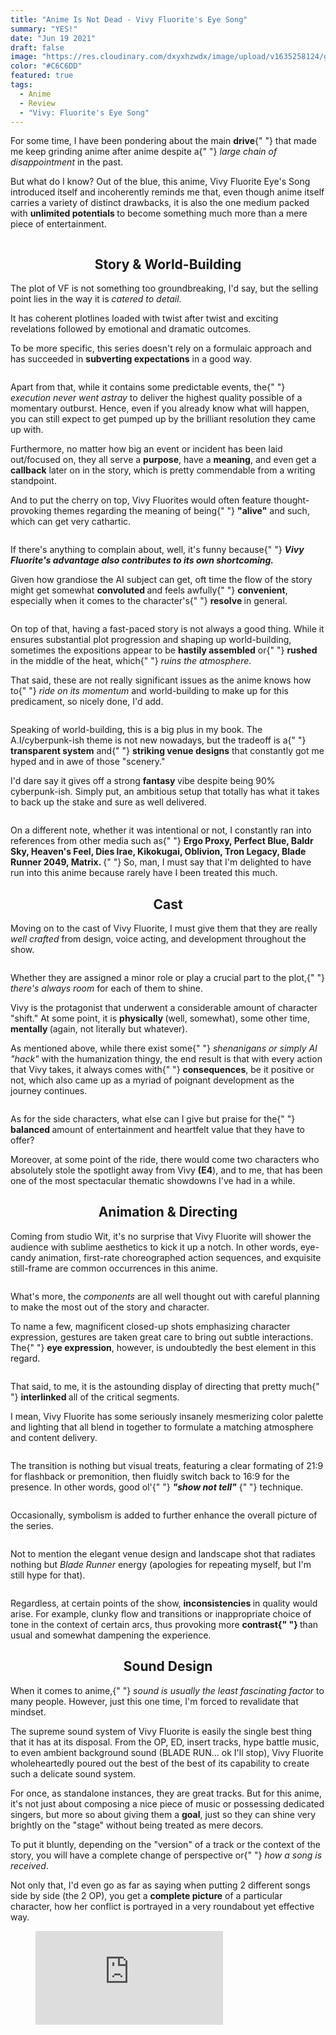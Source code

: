 ```yaml
---
title: "Anime Is Not Dead - Vivy Fluorite's Eye Song"
summary: "YES!"
date: "Jun 19 2021"
draft: false
image: "https://res.cloudinary.com/dxyxhzwdx/image/upload/v1635258124/gaftonosh/2021/10/zcxve4sjsj371.webp"
color: "#C6C6DD"
featured: true
tags:
  - Anime
  - Review
  - "Vivy: Fluorite's Eye Song"
---
```


<div className="richtext pb-8">
  <p>
    For some time, I have been pondering about the main <strong>drive</strong>{" "}
    that made me keep grinding anime after anime despite a{" "}
    <em>large chain of disappointment</em> in the past.
  </p>
  <p>
    But what do I know? Out of the blue, this anime, Vivy Fluorite Eye's Song
    introduced itself and incoherently reminds me that, even though anime itself
    carries a variety of distinct drawbacks, it is also the one medium packed
    with <strong>unlimited potentials </strong>to become something much more
    than a mere piece of entertainment.
  </p>
  <figure className="kg-card kg-image-card">
    <img
      src="http://testghost.mo.cloudinary.net/image/upload/q_80/v1/gaftonosh/2021/10/2021-04-25-00_07_15-Greenshot.webp"
      alt=""
      height={1080}
      loading="lazy"
      width={1920}
      className="kg-image hoverZoomLink"
    />
  </figure>
  <center>
    <h2>
      <b>Story &amp; World-Building</b>
    </h2>
  </center>
  <p>
    The plot of VF is not something too groundbreaking, I'd say, but the selling
    point lies in the way it is <em>catered to detail</em>.
  </p>
  <p>
    It has coherent plotlines loaded with twist after twist and exciting
    revelations followed by emotional and dramatic outcomes.
  </p>
  <p>
    To be more specific, this series doesn't rely on a formulaic approach and
    has succeeded in <strong>subverting expectations</strong> in a good way.
  </p>
  <figure className="kg-card kg-image-card">
    <img
      src="http://testghost.mo.cloudinary.net/image/upload/q_80/v1/gaftonosh/2021/10/2021-04-26-00_21_17-Greenshot-1.webp"
      alt=""
      height={1080}
      loading="lazy"
      width={1920}
      className="kg-image hoverZoomLink"
    />
  </figure>
  <p>
    Apart from that, while it contains some predictable events, the{" "}
    <em>execution never went astray </em>to deliver the highest quality possible
    of a momentary outburst. Hence, even if you already know what will happen,
    you can still expect to get pumped up by the brilliant resolution they came
    up with.
  </p>
  <p>
    Furthermore, no matter how big an event or incident has been laid
    out/focused on, they all serve a <strong>purpose</strong>, have a
    <strong> meaning</strong>, and even get a <strong>callback</strong> later on
    in the story, which is pretty commendable from a writing standpoint.
  </p>
  <p>
    And to put the cherry on top, Vivy Fluorites would often feature
    thought-provoking themes regarding the meaning of being{" "}
    <strong>"alive"</strong> and such, which can get very cathartic.
  </p>
  <figure className="kg-card kg-image-card">
    <img
      src="http://testghost.mo.cloudinary.net/image/upload/q_80/v1/gaftonosh/2021/10/Vivy-Ep-4---30.webp"
      alt=""
      height={1080}
      loading="lazy"
      width={1920}
      className="kg-image hoverZoomLink"
    />
  </figure>
  <p>
    If there's anything to complain about, well, it's funny because{" "}
    <em>
      <strong>
        Vivy Fluorite's advantage also contributes to its own shortcoming.
      </strong>
    </em>
  </p>
  <p>
    Given how grandiose the AI subject can get, oft time the flow of the story
    might get somewhat <strong>convoluted </strong>and feels awfully{" "}
    <strong>convenient</strong>, especially when it comes to the character's{" "}
    <strong>resolve </strong>in general.
  </p>
  <figure className="kg-card kg-image-card">
    <img
      src="http://testghost.mo.cloudinary.net/image/upload/q_80/v1/gaftonosh/2021/10/2021-06-03-23_31_59-Greenshot.webp"
      alt=""
      height={1080}
      loading="lazy"
      width={1920}
      className="kg-image hoverZoomLink"
    />
  </figure>
  <p>
    On top of that, having a fast-paced story is not always a good thing. While
    it ensures substantial plot progression and shaping up world-building,
    sometimes the expositions appear to be <strong>hastily assembled</strong> or{" "}
    <strong>rushed</strong> in the middle of the heat, which{" "}
    <em>ruins the atmosphere</em>.
  </p>
  <p>
    That said, these are not really significant issues as the anime knows how to{" "}
    <em>ride on its momentum </em>and world-building to make up for this
    predicament, so nicely done, I'd add.
  </p>
  <figure className="kg-card kg-image-card">
    <img
      src="http://testghost.mo.cloudinary.net/image/upload/q_80/v1/gaftonosh/2021/10/2021-04-25-23_17_25-Greenshot.webp"
      alt=""
      height={1080}
      loading="lazy"
      width={1920}
      className="kg-image hoverZoomLink"
    />
  </figure>
  <p>
    Speaking of world-building, this is a big plus in my book. The
    A.I/cyberpunk-ish theme is not new nowadays, but the tradeoff is a{" "}
    <strong>transparent system</strong> and{" "}
    <strong>striking venue designs</strong> that constantly got me hyped and in
    awe of those "scenery."
  </p>
  <p>
    I'd dare say it gives off a strong <strong>fantasy </strong>vibe despite
    being 90% cyberpunk-ish. Simply put, an ambitious setup that totally has
    what it takes to back up the stake and sure as well delivered.
  </p>
  <figure className="kg-card kg-image-card kg-width-wide">
    <img
      src="http://testghost.mo.cloudinary.net/image/upload/q_80/v1/gaftonosh/2021/10/2021-04-26-22_28_43-Greenshot-2.webp"
      alt=""
      height={1080}
      loading="lazy"
      width={1920}
      className="kg-image hoverZoomLink"
    />
  </figure>
  <p>
    On a different note, whether it was intentional or not, I constantly ran
    into references from other media such as{" "}
    <strong>
      Ergo Proxy, Perfect Blue, Baldr Sky, Heaven's Feel, Dies Irae, Kikokugai,
      Oblivion, Tron Legacy, Blade Runner 2049, Matrix.
    </strong>{" "}
    So, man, I must say that I'm delighted to have run into this anime because
    rarely have I been treated this much.
  </p>
  <center>
    <h2>
      <b>Cast</b>
    </h2>
  </center>
  <p>
    Moving on to the cast of Vivy Fluorite, I must give them that they are
    really <em>well crafted</em> from design, voice acting, and development
    throughout the show.
  </p>
  <figure className="kg-card kg-image-card">
    <img
      src="http://testghost.mo.cloudinary.net/image/upload/q_80/v1/gaftonosh/2021/10/Fluorite-Eye-s-Song---07--00_17_57_11.Still005-1.webp"
      alt=""
      height={1080}
      loading="lazy"
      width={1920}
      className="kg-image hoverZoomLink"
    />
  </figure>
  <p>
    Whether they are assigned a minor role or play a crucial part to the plot,{" "}
    <em>there's always room</em> for each of them to shine.
  </p>
  <p>
    Vivy is the protagonist that underwent a considerable amount of character
    "shift." At some point, it is <strong>physically </strong>(well, somewhat),
    some other time, <strong>mentally </strong>(again, not literally but
    whatever).
  </p>
  <p>
    As mentioned above, while there exist some{" "}
    <em>shenanigans or simply AI "hack" </em>with the humanization thingy, the
    end result is that with every action that Vivy takes, it always comes with{" "}
    <strong>consequences</strong>, be it positive or not, which also came up as
    a myriad of poignant development as the journey continues.
  </p>
  <figure className="kg-card kg-image-card">
    <img
      src="http://testghost.mo.cloudinary.net/image/upload/q_80/v1/gaftonosh/2021/10/Vivy-Ep-4---15.webp"
      alt=""
      height={1080}
      loading="lazy"
      width={1920}
      className="kg-image hoverZoomLink"
    />
  </figure>
  <p>
    As for the side characters, what else can I give but praise for the{" "}
    <strong>balanced </strong>amount of entertainment and heartfelt value that
    they have to offer?
  </p>
  <p>
    Moreover, at some point of the ride, there would come two characters who
    absolutely stole the spotlight away from Vivy <strong>(E4</strong>), and to
    me, that has been one of the most spectacular thematic showdowns I've had in
    a while.
  </p>
  <center>
    <h2>
      <b>Animation &amp; Directing</b>
    </h2>
  </center>
  <p>
    Coming from studio Wit, it's no surprise that Vivy Fluorite will shower the
    audience with sublime aesthetics to kick it up a notch. In other words,
    eye-candy animation, first-rate choreographed action sequences, and
    exquisite still-frame are common occurrences in this anime.
  </p>
  <figure className="kg-card kg-width-wide kg-gallery-card">
    <div className="kg-gallery-container">
      <div className="kg-gallery-row">
        <div className="kg-gallery-image">
          <img
            src="http://testghost.mo.cloudinary.net/image/upload/q_80/v1/gaftonosh/2021/10/2021-04-26-21_52_44-Greenshot-2.webp"
            alt=""
            height={1080}
            loading="lazy"
            width={1920}
            className="hoverZoomLink"
          />
        </div>
        <div className="kg-gallery-image">
          <img
            src="http://testghost.mo.cloudinary.net/image/upload/q_80/v1/gaftonosh/2021/10/2021-06-13-07_55_31-Greenshot-1.webp"
            alt=""
            height={1080}
            loading="lazy"
            width={1920}
            className="hoverZoomLink"
          />
        </div>
        <div className="kg-gallery-image">
          <img
            src="http://testghost.mo.cloudinary.net/image/upload/q_80/v1/gaftonosh/2021/10/Vivy-Ep-4---13.webp"
            alt=""
            height={1080}
            loading="lazy"
            width={1920}
            className="hoverZoomLink"
          />
        </div>
      </div>
    </div>
  </figure>
  <p>
    What's more, the <em>components </em>are all well thought out with careful
    planning to make the most out of the story and character.
  </p>
  <p>
    To name a few, magnificent closed-up shots emphasizing character expression,
    gestures are taken great care to bring out subtle interactions. The{" "}
    <strong>eye expression</strong>, however, is undoubtedly the best element in
    this regard.
  </p>
  <figure className="kg-card kg-image-card kg-width-full">
    <img
      src="http://testghost.mo.cloudinary.net/image/upload/q_80/v1/gaftonosh/2021/10/2021-05-04-00_14_13-Greenshot.webp"
      alt=""
      height={1080}
      loading="lazy"
      width={1920}
      className="kg-image hoverZoomLink"
    />
  </figure>
  <p>
    That said, to me, it is the astounding display of directing that pretty much{" "}
    <strong>interlinked </strong>all of the critical segments.
  </p>
  <p>
    I mean, Vivy Fluorite has some seriously insanely mesmerizing color palette
    and lighting that all blend in together to formulate a matching atmosphere
    and content delivery.
  </p>
  <figure className="kg-card kg-width-wide kg-gallery-card">
    <div className="kg-gallery-container">
      <div className="kg-gallery-row">
        <div className="kg-gallery-image">
          <img
            src="http://testghost.mo.cloudinary.net/image/upload/q_80/v1/gaftonosh/2021/10/2021-06-13-07_34_43-Greenshot.webp"
            alt=""
            height={1080}
            loading="lazy"
            width={1920}
            className="hoverZoomLink"
          />
        </div>
        <div className="kg-gallery-image">
          <img
            src="http://testghost.mo.cloudinary.net/image/upload/q_80/v1/gaftonosh/2021/10/2021-06-13-07_35_38-Greenshot.webp"
            alt=""
            height={1080}
            loading="lazy"
            width={1920}
            className="hoverZoomLink"
          />
        </div>
      </div>
    </div>
  </figure>
  <p>
    The transition is nothing but visual treats, featuring a clear formating of
    21:9 for flashback or premonition, then fluidly switch back to 16:9 for the
    presence. In other words, good ol'{" "}
    <em>
      <strong>"show not tell"</strong>
    </em>{" "}
    technique.
  </p>
  <figure className="kg-card kg-image-card kg-width-wide">
    <img
      src="http://testghost.mo.cloudinary.net/image/upload/q_80/v1/gaftonosh/2021/10/2021-05-04-00_03_38-Greenshot.webp"
      alt=""
      height={1080}
      loading="lazy"
      width={1920}
      className="kg-image hoverZoomLink"
    />
  </figure>
  <p>
    Occasionally, symbolism is added to further enhance the overall picture of
    the series.
  </p>
  <figure className="kg-card kg-image-card">
    <img
      src="http://testghost.mo.cloudinary.net/image/upload/q_80/v1/gaftonosh/2021/10/Vivy-Ep-4---04-1.webp"
      alt=""
      height={1080}
      loading="lazy"
      width={1920}
      className="kg-image hoverZoomLink"
    />
  </figure>
  <p>
    Not to mention the elegant venue design and landscape shot that radiates
    nothing but <em>Blade Runner</em> energy (apologies for repeating myself,
    but I'm still hype for that).
  </p>
  <figure className="kg-card kg-width-wide kg-gallery-card">
    <div className="kg-gallery-container">
      <div className="kg-gallery-row">
        <div className="kg-gallery-image">
          <img
            src="http://testghost.mo.cloudinary.net/image/upload/q_80/v1/gaftonosh/2021/10/2021-04-26-22_34_13-Greenshot.webp"
            alt=""
            height={1080}
            loading="lazy"
            width={1920}
            className="hoverZoomLink"
          />
        </div>
        <div className="kg-gallery-image">
          <img
            src="http://testghost.mo.cloudinary.net/image/upload/q_80/v1/gaftonosh/2021/10/2021-04-26-22_43_54-Greenshot.webp"
            alt=""
            height={1080}
            loading="lazy"
            width={1920}
            className="hoverZoomLink"
          />
        </div>
      </div>
      <div className="kg-gallery-row">
        <div className="kg-gallery-image">
          <img
            src="http://testghost.mo.cloudinary.net/image/upload/q_80/v1/gaftonosh/2021/10/2021-04-26-22_44_06-Greenshot-1.webp"
            alt=""
            height={1080}
            loading="lazy"
            width={1920}
            className="hoverZoomLink"
          />
        </div>
        <div className="kg-gallery-image">
          <img
            src="http://testghost.mo.cloudinary.net/image/upload/q_80/v1/gaftonosh/2021/10/-Asw--Vivy---Fluorite-Eye-s-Song---07--1080P-Hevc--1.m4v.00_15_02_13.Still003-1.webp"
            alt=""
            height={1080}
            loading="lazy"
            width={1920}
            className="hoverZoomLink"
          />
        </div>
      </div>
    </div>
  </figure>
  <p>
    Regardless, at certain points of the show, <strong>inconsistencies </strong>
    in quality would arise. For example, clunky flow and transitions or inappropriate
    choice of tone in the context of certain arcs, thus provoking more <strong>
      contrast{" "}
    </strong>than usual and somewhat dampening the experience.
  </p>
  <center>
    <h2>
      <b>Sound Design</b>
    </h2>
  </center>
  <p>
    When it comes to anime,{" "}
    <em>sound is usually the least fascinating factor</em> to many people.
    However, just this one time, I'm forced to revalidate that mindset.
  </p>
  <p>
    The supreme sound system of Vivy Fluorite is easily the single best thing
    that it has at its disposal. From the OP, ED, insert tracks, hype battle
    music, to even ambient background sound (BLADE RUN... ok I'll stop), Vivy
    Fluorite wholeheartedly poured out the best of the best of its capability to
    create such a delicate sound system.
  </p>
  <p>
    For once, as standalone instances, they are great tracks. But for this
    anime, it's not just about composing a nice piece of music or possessing
    dedicated singers, but more so about giving them a <strong>goal</strong>,
    just so they can shine very brightly on the "stage" without being treated as
    mere decors.
  </p>
  <p>
    To put it bluntly, depending on the "version" of a track or the context of
    the story, you will have a complete change of perspective or{" "}
    <em>how a song is received</em>.
  </p>
  <p>
    Not only that, I'd even go as far as saying when putting 2 different songs
    side by side (the 2 OP), you get a <strong>complete picture</strong> of a
    particular character, how her conflict is portrayed in a very roundabout yet
    effective way.
  </p>
  <figure className="kg-card kg-embed-card">
    <iframe
      allow="accelerometer; autoplay; clipboard-write; encrypted-media; gyroscope; picture-in-picture"
      allowFullScreen=""
      frameBorder={0}
      height={113}
      src="https://www.youtube.com/embed/2p8ig-TrYPY?feature=oembed"
      width={200}
    />
  </figure>
  <p>
    To go beyond that, the "sound" element doesn't stop at having a concise aim
    and purpose in the story. It even "invades" the meta by having a{" "}
    <strong>clear structure</strong> to squeeze out the absolute most of its
    potential and value, which is an excellent decision from the production
    team.
  </p>
  <p>
    Not only does it break the cycle of{" "}
    <em>"adding music just for the sake of adding music"</em>, but it also
    delivers a rarely seen side of anime, which is to use sound as a reliable{" "}
    <strong>foundation </strong>for almost everything else in the series (well,
    it's still an idol show in the end so lel).
  </p>
  <p>
    On a different note, while being a heavily music-centric anime,{" "}
    <em>Vivy Fluorite gets its priority straight.</em>
  </p>
  <p>
    Sound is sound. It's only a means to an end, which is why it's crucial
    knowing how to use them rather than cranking them up without any plan nor
    consideration for the context of the story.
  </p>
  <p>
    For example, the volume is toned down at battle scenes, just so they won't
    overshadow the actual content that's running on the screen.
  </p>
  <p>
    Or given the circumstance of an event, sound distortion was also put into
    good use to captivate the tragedy or bitterness of the grand scheme of
    things.
  </p>
  <p>
    Timing is also of paramount importance, especially when the flow of the
    event needs to be coherent.
  </p>
  <div className="special-quote">
    <p className="g-grid__text">
      In short, having the suitable material (composer, voice actors) + solid
      outlining + seamless execution = supreme sound system of Vivy Fluorite.
    </p>
  </div>
  <center>
    <h2>
      <b>Bottomline</b>
    </h2>
  </center>
  <p>
    To wrap this up, Vivy Fluorite's Eye Song truly{" "}
    <em>
      <strong>deserves the hype</strong>
    </em>{" "}
    it has been gathering IMO.
  </p>
  <p>
    The fact that it is an original anime (despite being influenced by other
    works), has a daring approach in its storytelling/execution, on top of being
    backed by an arsenal of remarkable assets like top tier animation and sound
    design just prove that anime as a medium has so many possibilities that
    could <strong>individually morph into something phenomenal</strong> their
    own.
  </p>
  <p>
    Even if this series is flawed and might not have a fitting story for some,
    the insanely <em>high production value</em> should be able to guarantee a
    fun and entertaining experience at the very least.
  </p>
  <p>
    If anything, though, at last, I have found an entity capable of denouncing
    the notion that{" "}
    <strong>
      <em>"anime is dead,"</em>
    </strong>{" "}
    which is very easy to encounter as of late
  </p>
  <figure className="kg-card kg-image-card kg-width-full">
    <img
      src="http://testghost.mo.cloudinary.net/image/upload/q_80/v1/gaftonosh/2021/10/2021-05-23-18_46_41-Greenshot-1.webp"
      alt=""
      height={1080}
      loading="lazy"
      width={1920}
      className="kg-image hoverZoomLink"
    />
  </figure>
</div>
